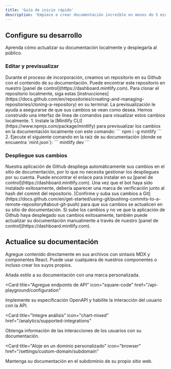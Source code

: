 ```yaml
---
title: 'Guía de inicio rápido'
description: 'Empiece a crear documentación increíble en menos de 5 minutos'
---
```


## Configure su desarrollo

Aprenda cómo actualizar su documentación localmente y desplegarla al público.

### Editar y previsualizar

<AccordionGroup>
  <Accordion icon="github" title="Clone su documentación localmente">
    Durante el proceso de incorporación, creamos un repositorio en su Github con
    el contenido de su documentación. Puede encontrar este repositorio en nuestro
    [panel de control](https://dashboard.mintlify.com). Para clonar el repositorio
    localmente, siga estas
    [instrucciones](https://docs.github.com/en/repositories/creating-and-managing-repositories/cloning-a-repository)
    en su terminal.
  </Accordion>
  <Accordion icon="rectangle-terminal" title="Previsualizar cambios">
    La previsualización le ayuda a asegurarse de que sus cambios se vean como desea. Hemos construido una
    interfaz de línea de comandos para visualizar estos cambios localmente. 1. Instale la
    [Mintlify CLI](https://www.npmjs.com/package/mintlify) para previsualizar los
    cambios en la documentación localmente con este comando: ``` npm i -g mintlify ```
    2. Ejecute el siguiente comando en la raíz de su documentación (donde
    se encuentra `mint.json`): ``` mintlify dev ```
  </Accordion>
</AccordionGroup>

### Despliegue sus cambios

<AccordionGroup>

<Accordion icon="message-bot" title="Instale nuestra aplicación de Github">
  Nuestra aplicación de Github despliega automáticamente sus cambios en el sitio de documentación,
  por lo que no necesita gestionar los despliegues por su cuenta. Puede encontrar el enlace para instalar en
  su [panel de control](https://dashboard.mintlify.com). Una vez que el bot haya sido
  instalado exitosamente, debería aparecer una marca de verificación junto al hash del commit
  del repositorio.
</Accordion>
<Accordion icon="rocket" title="Suba sus cambios">
  [Confirme y suba sus cambios a
  Git](https://docs.github.com/en/get-started/using-git/pushing-commits-to-a-remote-repository#about-git-push)
  para que sus cambios se actualicen en su sitio de documentación. Si sube los cambios y no ve que
  la aplicación de Github haya desplegado sus cambios exitosamente, también puede
  actualizar su documentación manualmente a través de nuestro [panel de control](https://dashboard.mintlify.com).
</Accordion>

</AccordionGroup>

## Actualice su documentación

Agregue contenido directamente en sus archivos con sintaxis MDX y componentes React. Puede usar cualquiera de nuestros componentes o incluso crear los suyos propios.

<CardGroup>

<Card title="Estilice su documentación" icon="paintbrush" href="/settings/global">
  Añada estilo a su documentación con una marca personalizada.
</Card>

<Card
  title="Agregue endpoints de API"
  icon="square-code"
  href="/api-playground/configuration"
>
  Implemente su especificación OpenAPI y habilite la interacción del usuario con la API.
</Card>

<Card
  title="Integre análisis"
  icon="chart-mixed"
  href="/analytics/supported-integrations"
>
  Obtenga información de las interacciones de los usuarios con su documentación.
</Card>

<Card
  title="Aloje en un dominio personalizado"
  icon="browser"
  href="/settings/custom-domain/subdomain"
>
  Mantenga su documentación en el subdominio de su propio sitio web.
</Card>

</CardGroup>
